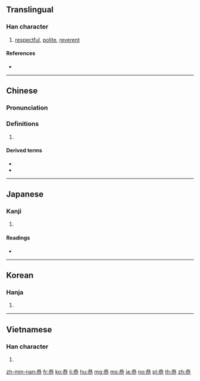 ==Translingual==

===Han character===
{{Han char|rn=61|rad=心|as=06|sn=10|four=44338|canj=TCP|ids=⿱共㣺}}

# [[respectful]], [[polite]], [[reverent]]

====References====
* {{Han ref|kx=0385.150|dkj=10596|dj=0717.050|hdz=42299.090|uh=606D|ud=24685|bh=AEA5|bd=44709}}

----

==Chinese==
{{zh-forms}}

===Pronunciation===
{{zh-pron
|m=gōng
|c=gung1
|h=pfs=
|md=
|mn=kiong
|w=
|mc=y
|oc=y
|cat=
}}

===Definitions===
{{zh-hanzi}}

# {{rfdef|lang=zh}}

====Derived terms====
* {{zh-l|恭喜}}
* {{zh-l|恭喜發財}}

----

==Japanese==

===Kanji===
{{ja-kanji|grade=c|rs=心06}}

# {{defn|lang=ja|sort=心06}}

====Readings====
* {{ja-readings|goon=[[く]] (ku)|kanon=[[きょう]] (kyō)|kun=[[うやうやしい]] (uyauyashii)}}

----

==Korean==

===Hanja===
{{ko-hanja|hangeul=공|eumhun=|rv=gong|mr=kong|y=kong}}

# {{defn|lang=ko|sort=心06}}

----

==Vietnamese==

===Han character===
{{vi-hantu|cung|rs=心06}}

# {{defn|lang=vi|sort=心06}}

[[zh-min-nan:恭]]
[[fr:恭]]
[[ko:恭]]
[[li:恭]]
[[hu:恭]]
[[mg:恭]]
[[ms:恭]]
[[ja:恭]]
[[no:恭]]
[[pl:恭]]
[[th:恭]]
[[zh:恭]]